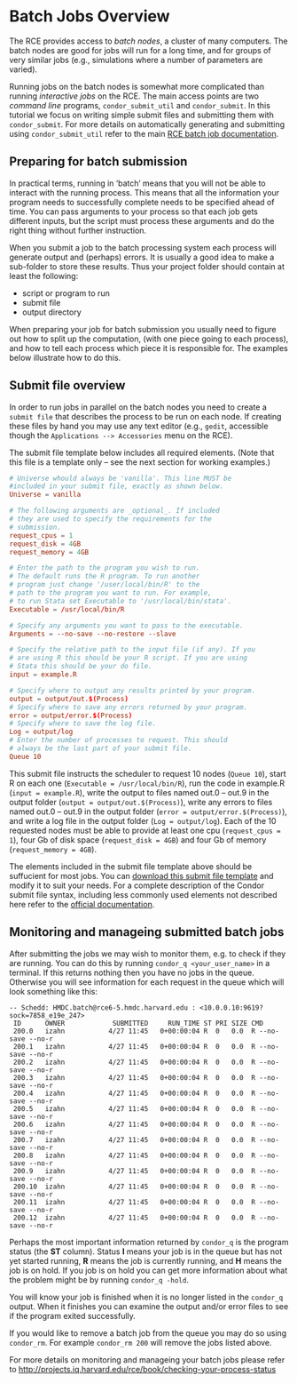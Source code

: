 # Batch Jobs Overview

The RCE provides access to *batch nodes*, a cluster of many computers.
The batch nodes are good for jobs will run for a long time, and for
groups of very similar jobs (e.g., simulations where a number of
parameters are varied).

Running jobs on the batch nodes is somewhat more complicated than
running *interactive jobs* on the RCE. The main access points are two
*command line* programs, `condor_submit_util` and `condor_submit`. In
this tutorial we focus on writing simple submit files and submitting
them with `condor_submit`. For more details on automatically generating
and submitting using `condor_submit_util` refer to the main [RCE batch
job
documentation](http://projects.iq.harvard.edu/rce/book/batch-processing-basics).

## Preparing for batch submission

In practical terms, running in 'batch' means that you will not be able
to interact with the running process. This means that all the
information your program needs to successfully complete needs to be
specified ahead of time. You can pass arguments to your process so that
each job gets different inputs, but the script must process these
arguments and do the right thing without further instruction.

When you submit a job to the batch processing system each process will
generate output and (perhaps) errors. It is usually a good idea to make
a sub-folder to store these results. Thus your project folder should
contain at least the following:

-   script or program to run
-   submit file
-   output directory

When preparing your job for batch submission you usually need to figure
out how to split up the computation, (with one piece going to each
process), and how to tell each process which piece it is responsible
for. The examples below illustrate how to do this.

## Submit file overview

In order to run jobs in parallel on the batch nodes you need to create a
`submit file` that describes the process to be run on each node. If
creating these files by hand you may use any text editor (e.g., `gedit`,
accessible though the `Applications --> Accessories` menu on the RCE).

The submit file template below includes all required elements. (Note
that this file is a template only -- see the next section for working
examples.)

``` .conf
# Universe whould always be 'vanilla'. This line MUST be
#included in your submit file, exactly as shown below.
Universe = vanilla

# The following arguments are _optional_. If included
# they are used to specify the requirements for the
# submission.
request_cpus = 1
request_disk = 4GB
request_memory = 4GB

# Enter the path to the program you wish to run.
# The default runs the R program. To run another
# program just change '/user/local/bin/R' to the
# path to the program you want to run. For example,
# to run Stata set Executable to '/usr/local/bin/stata'.
Executable = /usr/local/bin/R

# Specify any arguments you want to pass to the executable.
Arguments = --no-save --no-restore --slave

# Specify the relative path to the input file (if any). If you
# are using R this should be your R script. If you are using
# Stata this should be your do file.
input = example.R

# Specify where to output any results printed by your program.
output = output/out.$(Process)
# Specify where to save any errors returned by your program.
error = output/error.$(Process)
# Specify where to save the log file.
Log = output/log
# Enter the number of processes to request. This should
# always be the last part of your submit file.
Queue 10

```

This submit file instructs the scheduler to request 10 nodes
(`Queue 10`), start R on each one (`Executable = /usr/local/bin/R`),
run the code in example.R (`input = example.R`), write the output to
files named out.0 -- out.9 in the output folder
(`output = output/out.$(Process)`), write any errors to files named
out.0 -- out.9 in the output folder (`error = output/error.$(Process)`),
and write a log file in the output folder (`Log = output/log`). Each of
the 10 requested nodes must be able to provide at least one cpu
(`request_cpus = 1`), four Gb of disk space (`request_disk = 4GB`) and
four Gb of memory (`request_memory = 4GB`).

The elements included in the submit file template above should be
suffucient for most jobs. You can [download this submit file
template](template.submit) and modify it to suit your needs. For a
complete description of the Condor submit file syntax, including less
commonly used elements not described here refer to the [official
documentation](https://htcondor.readthedocs.io/en/v8_8_3/man-pages/condor_submit.html).


## Monitoring and manageing submitted batch jobs

After submitting the jobs we may wish to monitor them, e.g. to check if
they are running. You can do this by running `condor_q <your_user_name>`
in a terminal. If this returns nothing then you have no jobs in the
queue. Otherwise you will see information for each request in the queue
which will look something like this:

``` .example
-- Schedd: HMDC.batch@rce6-5.hmdc.harvard.edu : <10.0.0.10:9619?sock=7858_e19e_247>
 ID      OWNER            SUBMITTED     RUN_TIME ST PRI SIZE CMD
 200.0   izahn           4/27 11:45   0+00:00:04 R  0   0.0  R --no-save --no-r
 200.1   izahn           4/27 11:45   0+00:00:04 R  0   0.0  R --no-save --no-r
 200.2   izahn           4/27 11:45   0+00:00:04 R  0   0.0  R --no-save --no-r
 200.3   izahn           4/27 11:45   0+00:00:04 R  0   0.0  R --no-save --no-r
 200.4   izahn           4/27 11:45   0+00:00:04 R  0   0.0  R --no-save --no-r
 200.5   izahn           4/27 11:45   0+00:00:04 R  0   0.0  R --no-save --no-r
 200.6   izahn           4/27 11:45   0+00:00:04 R  0   0.0  R --no-save --no-r
 200.7   izahn           4/27 11:45   0+00:00:04 R  0   0.0  R --no-save --no-r
 200.8   izahn           4/27 11:45   0+00:00:04 R  0   0.0  R --no-save --no-r
 200.9   izahn           4/27 11:45   0+00:00:04 R  0   0.0  R --no-save --no-r
 200.10  izahn           4/27 11:45   0+00:00:04 R  0   0.0  R --no-save --no-r
 200.11  izahn           4/27 11:45   0+00:00:04 R  0   0.0  R --no-save --no-r
 200.12  izahn           4/27 11:45   0+00:00:04 R  0   0.0  R --no-save --no-r
```

Perhaps the most important information returned by `condor_q` is the
program status (the **ST** column). Status **I** means your job is in
the queue but has not yet started running, **R** means the job is
currently running, and **H** means the job is on hold. If you job is on
hold you can get more information about what the problem might be by
running `condor_q -hold`.

You will know your job is finished when it is no longer listed in the
`condor_q` output. When it finishes you can examine the output and/or
error files to see if the program exited successfully.

If you would like to remove a batch job from the queue you may do so
using `condor_rm`. For example `condor_rm 200` will remove the jobs
listed above.

For more details on monitoring and manageing your batch jobs please
refer to
<http://projects.iq.harvard.edu/rce/book/checking-your-process-status>
